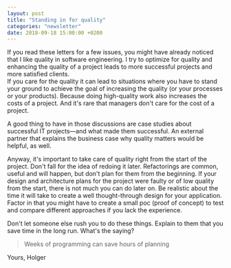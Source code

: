 ```yaml
---
layout: post
title: "Standing in for quality"
categories: "newsletter"
date: 2018-09-18 15:00:00 +0200
---
```


If you read these letters for a few issues, you might have already noticed that I like quality in software engineering. I try to optimize for quality and enhancing the quality of a project leads to more successful projects and more satisfied clients.  
If you care for the quality it can lead to situations where you have to stand your ground to achieve the goal of increasing the quality (or your processes or your products). Because doing high-quality work also increases the costs of a project. And it's rare that managers don't care for the cost of a project.  
<!--more-->
A good thing to have in those discussions are case studies about successful IT projects—and what made them successful. An external partner that explains the business case why quality matters would be helpful, as well.  

Anyway, it's important to take care of quality right from the start of the project. Don't fall for the idea of redoing it later. Refactorings are common, useful and will happen, but don't plan for them from the beginning. If your design and architecture plans for the project were faulty or of low quality from the start, there is not much you can do later on. Be realistic about the time it will take to create a well thought-through design for your application. Factor in that you might have to create a small poc (proof of concept) to test and compare different approaches if you lack the experience.

Don't let someone else rush you to do these things. Explain to them that you save time in the long run. What's the saying?

> Weeks of programming can save hours of planning

Yours,
Holger
